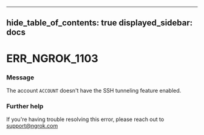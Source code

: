 

---
hide_table_of_contents: true
displayed_sidebar: docs
---


# ERR_NGROK_1103

### Message
The account `ACCOUNT` doesn't have the SSH tunneling feature enabled.

<ErrorDetails error="err_ngrok_1103" />



### Further help
If you're having trouble resolving this error, please reach out to [support@ngrok.com](mailto:support@ngrok.com?subject=Help%20with%20ERR_NGROK_1103)

